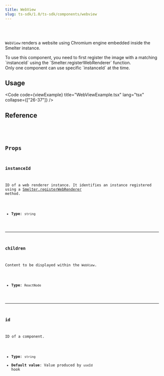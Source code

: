 ```yaml
---
title: WebView
slug: ts-sdk/1.0/ts-sdk/components/webview
---
```



<Badge text="Required feature:web_renderer" variant="note" size="large" />

<br />

<br />

`WebView` renders a website using Chromium engine embedded inside the Smelter instance.

<Aside>
  To use this component, you need to first register the image with a matching
  `instanceId` using the `Smelter.registerWebRenderer` function.
</Aside>

<Aside type="caution">
  Only one component can use specific `instanceId` at the time.
</Aside>

## Usage

<Code code={viewExample} title="WebViewExample.tsx" lang="tsx" collapse={["26-37"]} />

## Reference

<CollapsibleDetails summaryTitle="Type definitions" open>
  <Code
    code={`
type WebView = {
  id?: string;
  children?: ReactElement[];
  instanceId: string;
}
`}
    lang="tsx"
  />
</CollapsibleDetails>

## Props

### instanceId

ID of a web renderer instance. It identifies an instance registered using a [Smelter.registerWebRenderer](/ts-sdk/1.0/smelter#registerwebrenderer) method.

* **Type**: `string`

***

### children

Content to be displayed within the `WebView`.

* **Type**: `ReactNode`

***

### id

ID of a component.

* **Type**: `string`
* **Default value**: Value produced by `useId` hook

